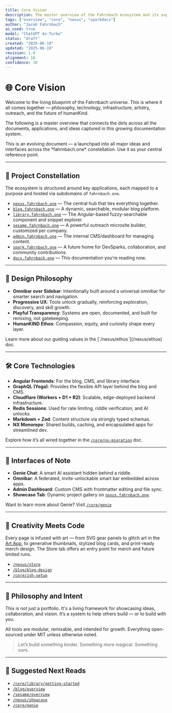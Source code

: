 ```yaml
---
title: Core Vision
description: The master overview of the Fahrnbach ecosystem and its expanding network of tools, interfaces, and philosophy.
tags: ["overview", "core", "nexus", "sparkdocs"]
author: "Jacob Fahrnbach"
ai_used: true
model: "ChatGPT 4o-Turbo"
status: "draft"
created: "2025-06-19"
updated: "2025-06-19"
revision: 1.0
alignment: 10
confidence: 10
---
```



# 🌐 Core Vision

Welcome to the living blueprint of the Fahrnbach universe. This is where it all comes together — philosophy, technology, infrastructure, artistry, outreach, and the future of humanKind.

The following is a master overview that connects the dots across all the documents, applications, and ideas captured in this growing documentation system.

<Aside type="note">
  This is an evolving document — a launchpad into all major ideas and interfaces across the *fahrnbach.one* constellation. Use it as your central reference point.
</Aside>

---

## 🚀 Project Constellation

The ecosystem is structured around key applications, each mapped to a purpose and hosted via subdomains of `fahrnbach.one`.

- [`nexus.fahrnbach.one`](/core/routing) — The central hub that ties everything together.
- [`blog.fahrnbach.one`](/blog/overview) — A dynamic, searchable, modular blog platform.
- [`library.fahrnbach.one`](/core/library/getting-started) — The Angular-based fuzzy-searchable component and snippet explorer.
- [`sesame.fahrnbach.one`](/sesame/overview) — A powerful outreach microsite builder, customized per company.
- [`admin.fahrnbach.one`](/admin/login) — The internal CMS/dashboard for managing content.
- [`spark.fahrnbach.one`](/core/routing) — A future home for DevSparks, collaboration, and community contributions.
- [`docs.fahrnbach.one`](/core/routing) — This documentation you’re reading now.

---

## 🧠 Design Philosophy

- **Omnibar over Sidebar**: Intentionally built around a universal omnibar for smarter search and navigation.
- **Progressive UX**: Tools unlock gradually, reinforcing exploration, discovery, and skill growth.
- **Playful Transparency**: Systems are open, documented, and built for remixing, not gatekeeping.
- **HumanKIND Ethos**: Compassion, equity, and curiosity shape every layer.

<Aside type="tip">
  Learn more about our guiding values in the [`/nexus/ethos`](/nexus/ethos) doc.
</Aside>

---

## 🛠️ Core Technologies

- **Angular Frontends**: For the blog, CMS, and library interface.
- **GraphQL (Yoga)**: Provides the flexible API layer behind the blog and CMS.
- **Cloudflare (Workers + D1 + R2)**: Scalable, edge-deployed backend infrastructure.
- **Redis Sessions**: Used for rate limiting, riddle verification, and AI unlocks.
- **Markdown + Zod**: Content structure via strongly typed schemas.
- **NX Monorepo**: Shared builds, caching, and encapsulated apps for streamlined dev.

Explore how it’s all wired together in the [`/core/nx-migration`](/core/nx-migration) doc.

---

## 🔮 Interfaces of Note

- **Genie Chat**: A smart AI assistant hidden behind a riddle.
- **Omnibar**: A federated, invite-unlockable smart bar embedded across apps.
- **Admin Dashboard**: Custom CMS with frontmatter editing and file sync.
- **Showcase Tab**: Dynamic project gallery on [`nexus.fahrnbach.one`](/nexus/showcase).

Want to learn more about Genie? Visit [`/core/genie`](/core/genie)

---

## 🎨 Creativity Meets Code

Every page is infused with art — from SVG gear panels to glitch art in the [Art App](https://art.fahrnbach.one), to generative thumbnails, stylized blog cards, and print-ready merch design. The Store tab offers an entry point for merch and future limited runs.

- [`/nexus/store`](/nexus/store)
- [`/blog/blog-design`](/blog/blog-design)
- [`/core/zsh-setup`](/core/zsh-setup)

---

## 🧭 Philosophy and Intent

This is not just a portfolio. It's a living framework for showcasing ideas, collaboration, and vision. It’s a system to help others build — or to build with you.

All tools are modular, remixable, and intended for growth. Everything open-sourced under MIT unless otherwise noted.

> Let’s build something kinder. Something more magical. Something ours.

---

## 🧩 Suggested Next Reads

- [`/core/library/getting-started`](/core/library/getting-started)
- [`/blog/overview`](/blog/overview)
- [`/sesame/overview`](/sesame/overview)
- [`/nexus/showcase`](/nexus/showcase)
- [`/core/genie`](/core/genie)
